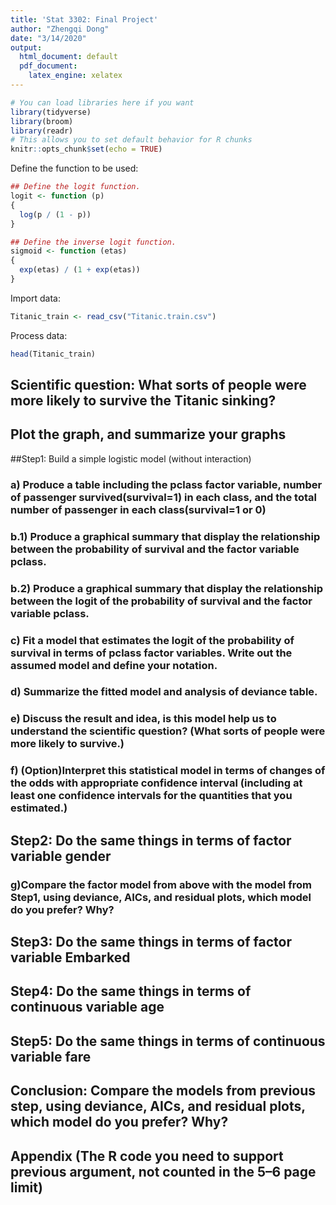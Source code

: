 ```yaml
---
title: 'Stat 3302: Final Project'
author: "Zhengqi Dong"
date: "3/14/2020"
output:
  html_document: default
  pdf_document: 
    latex_engine: xelatex
---
```


```r
# You can load libraries here if you want
library(tidyverse)
library(broom)
library(readr)
# This allows you to set default behavior for R chunks
knitr::opts_chunk$set(echo = TRUE)
```

Define the function to be used:
```r
## Define the logit function.
logit <- function (p) 
{
  log(p / (1 - p))
}

## Define the inverse logit function.
sigmoid <- function (etas) 
{
  exp(etas) / (1 + exp(etas))
}

```

Import data:
```r
Titanic_train <- read_csv("Titanic.train.csv")
```

Process data:


```r
head(Titanic_train)
```


## Scientific question: What sorts of people were more likely to survive the Titanic sinking?

## Plot the graph, and summarize your graphs 

##Step1: Build a simple logistic model (without interaction) 

### a) Produce a table including the pclass factor variable, number of passenger survived(survival=1) in each class, and the total number of passenger in each class(survival=1 or 0)

### b.1) Produce a graphical summary that display the relationship between the probability of survival and the factor variable pclass. 

### b.2) Produce a graphical summary that display the relationship between the logit of the probability of survival and the factor variable pclass. 

### c) Fit a model that estimates the logit of the probability of survival in terms of pclass factor variables. Write out the assumed model and define your notation.

### d) Summarize the fitted model and analysis of deviance table.

### e) Discuss the result and idea, is this model help us to understand the scientific question? (What sorts of people were more likely to survive.)

### f) (Option)Interpret this statistical model in terms of changes of the odds with appropriate confidence interval (including at least one confidence intervals for the quantities that you estimated.)


## Step2: Do the same things in terms of factor variable gender

### g)Compare the factor model from above with the model from Step1, using deviance, AICs, and residual plots, which model do you prefer? Why?

## Step3: Do the same things in terms of factor variable Embarked

## Step4: Do the same things in terms of continuous variable age

## Step5: Do the same things in terms of continuous variable fare

## Conclusion: Compare the models from previous step, using deviance, AICs, and residual plots, which model do you prefer? Why?

## Appendix (The R code you need to support previous argument, not counted in the 5–6 page limit)

